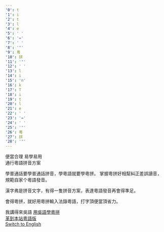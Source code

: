 ```yaml
---
'0': t
'1': i
'2': t
'3': l
'4': e
'5': ' '
'6': '='
'7': ' '
'8': '"'
'9': 粵
'10': 拼
'11': '"'
'12': ' '
'13': l
'14': i
'15': 'n'
'16': k
'17': T
'18': i
'19': t
'20': l
'21': e
'22': ' '
'23': '='
'24': ' '
'25': '"'
'26': 粵
'27': 拼
'28': '"'
---
```



<div className="col">
  <div className="lead">便當合理 易學易用</div>
  <div className="lead">通行粵語拼音方案</div>
  
</div>





學普通話要學普通話拼音，學粵語就要學粵拼。
掌握粵拼好相幫糾正差誤讀音，規範自家个粵語發音。



漢字弗是拼音文字，有得一隻拼音方案，表達粵語發音再會得準足。



會得粵拼，就好用粵拼輸入法錄粵語，打字頂便當頂省力。









<div className="mx-auto">
  我講得來吳語
  <a className="btn btn-lg btn-dark mr-3 mb-4" href="">
    用吳語學粵拼 <i className="fas fa-arrow-alt-circle-right ml-2"></i>
  </a>
</div>



<div className="mx-auto">
  <a href="/">
    革到本站粵語版 <i className="fas fa-arrow-alt-circle-right ml-2"></i>
  </a>
  <br/>
  <a href="/en">
    Switch to English <i className="fas fa-arrow-alt-circle-right ml-2"></i>
  </a>
</div>

